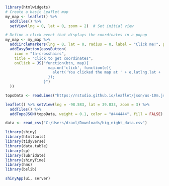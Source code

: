 ```r
library(htmlwidgets)
# Create a basic Leaflet map
my_map <- leaflet() %>%
  addTiles() %>%
  setView(lng = 0, lat = 0, zoom = 2)  # Set initial view

# Define a click event that displays the coordinates in a popup
my_map <- my_map %>%
  addCircleMarkers(lng = 0, lat = 0, radius = 0, label = "Click me!", popup = "This is (0, 0).") %>%
  addEasyButton(easyButton(
    icon = "fa-crosshairs",
    title = "Click to get coordinates",
    onClick = JS("function(btn, map){
                   map.on('click', function(e){
                     alert('You clicked the map at ' + e.latlng.lat + ', ' + e.latlng.lng);
                   });
                 }")
  ))


```

```r
topoData <- readLines("https://rstudio.github.io/leaflet/json/us-10m.json") %>% paste(collapse = "\n") 

leaflet() %>% setView(lng = -98.583, lat = 39.833, zoom = 3) %>%
  addTiles() %>%
  addTopoJSON(topoData, weight = 0.1, color = "#444444", fill = FALSE)
```


```r
data <- read_csv("C:/Users/draxl/Downloads/big_night_data.csv")
```

```r


library(shiny)
library(htmltools)
library(tidyverse)
library(data.table)
library(sp)
library(lubridate)
library(shinyTime)
library(hms)
library(bslib)

shinyApp(ui, server)
```

